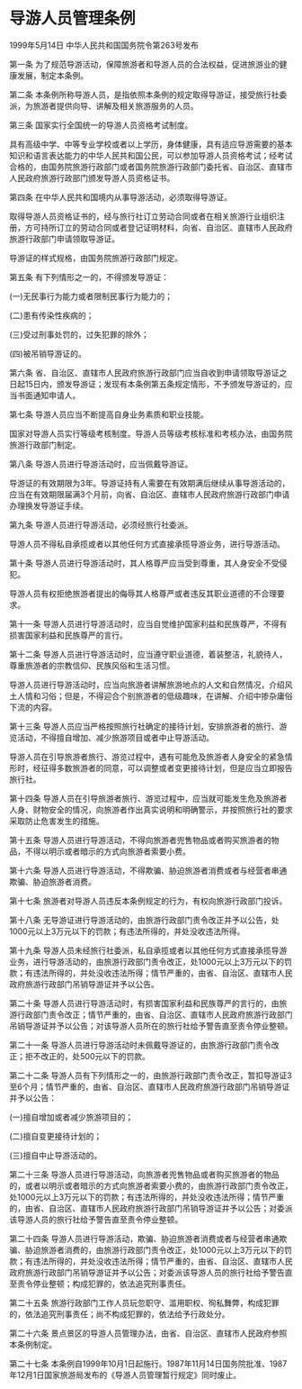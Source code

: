 # 导游人员管理条例

1999年5月14日 中华人民共和国国务院令第263号发布　

  

第一条 为了规范导游活动，保障旅游者和导游人员的合法权益，促进旅游业的健康发展，制定本条例。

第二条 本条例所称导游人员，是指依照本条例的规定取得导游证，接受旅行社委派，为旅游者提供向导、讲解及相关旅游服务的人员。

第三条 国家实行全国统一的导游人员资格考试制度。

具有高级中学、中等专业学校或者以上学历，身体健康，具有适应导游需要的基本知识和语言表达能力的中华人民共和国公民，可以参加导游人员资格考试；经考试合格的，由国务院旅游行政部门或者国务院旅游行政部门委托省、自治区、直辖市人民政府旅游行政部门颁发导游人员资格证书。

第四条 在中华人民共和国境内从事导游活动，必须取得导游证。

取得导游人员资格证书的，经与旅行社订立劳动合同或者在相关旅游行业组织注册，方可持所订立的劳动合同或者登记证明材料，向省、自治区、直辖市人民政府旅游行政部门申请领取导游证。

导游证的样式规格，由国务院旅游行政部门规定。

第五条 有下列情形之一的，不得颁发导游证：

(一)无民事行为能力或者限制民事行为能力的；

(二)患有传染性疾病的；

(三)受过刑事处罚的，过失犯罪的除外；

(四)被吊销导游证的。

第六条 省、自治区、直辖市人民政府旅游行政部门应当自收到申请领取导游证之日起15日内，颁发导游证；发现有本条例第五条规定情形，不予颁发导游证的，应当书面通知申请人。

第七条 导游人员应当不断提高自身业务素质和职业技能。

国家对导游人员实行等级考核制度。导游人员等级考核标准和考核办法，由国务院旅游行政部门制定。

第八条 导游人员进行导游活动时，应当佩戴导游证。

导游证的有效期限为3年。导游证持有人需要在有效期满后继续从事导游活动的，应当在有效期限届满3个月前，向省、自治区、直辖市人民政府旅游行政部门申请办理换发导游证手续。

第九条 导游人员进行导游活动，必须经旅行社委派。

导游人员不得私自承揽或者以其他任何方式直接承揽导游业务，进行导游活动。

第十条 导游人员进行导游活动时，其人格尊严应当受到尊重，其人身安全不受侵犯。

导游人员有权拒绝旅游者提出的侮辱其人格尊严或者违反其职业道德的不合理要求。

第十一条 导游人员进行导游活动时，应当自觉维护国家利益和民族尊严，不得有损害国家利益和民族尊严的言行。

第十二条 导游人员进行导游活动时，应当遵守职业道德，着装整洁，礼貌待人，尊重旅游者的宗教信仰、民族风俗和生活习惯。

导游人员进行导游活动时，应当向旅游者讲解旅游地点的人文和自然情况，介绍风土人情和习俗；但是，不得迎合个别旅游者的低级趣味，在讲解、介绍中掺杂庸俗下流的内容。

第十三条 导游人员应当严格按照旅行社确定的接待计划，安排旅游者的旅行、游览活动，不得擅自增加、减少旅游项目或者中止导游活动。

导游人员在引导旅游者旅行、游览过程中，遇有可能危及旅游者人身安全的紧急情形时，经征得多数旅游者的同意，可以调整或者变更接待计划，但是应当立即报告旅行社。

第十四条 导游人员在引导旅游者旅行、游览过程中，应当就可能发生危及旅游者人身、财物安全的情况，向旅游者作出真实说明和明确警示，并按照旅行社的要求采取防止危害发生的措施。

第十五条 导游人员进行导游活动，不得向旅游者兜售物品或者购买旅游者的物品，不得以明示或者暗示的方式向旅游者索要小费。

第十六条 导游人员进行导游活动，不得欺骗、胁迫旅游者消费或者与经营者串通欺骗、胁迫旅游者消费。

第十七条 旅游者对导游人员违反本条例规定的行为，有权向旅游行政部门投诉。

第十八条 无导游证进行导游活动的，由旅游行政部门责令改正并予以公告，处1000元以上3万元以下的罚款；有违法所得的，并处没收违法所得。

第十九条 导游人员未经旅行社委派，私自承揽或者以其他任何方式直接承揽导游业务，进行导游活动的，由旅游行政部门责令改正，处1000元以上3万元以下的罚款；有违法所得的，并处没收违法所得；情节严重的，由省、自治区、直辖市人民政府旅游行政部门吊销导游证并予以公告。

第二十条 导游人员进行导游活动时，有损害国家利益和民族尊严的言行的，由旅游行政部门责令改正；情节严重的，由省、自治区、直辖市人民政府旅游行政部门吊销导游证并予以公告；对该导游人员所在的旅行社给予警告直至责令停业整顿。

第二十一条 导游人员进行导游活动时未佩戴导游证的，由旅游行政部门责令改正；拒不改正的，处500元以下的罚款。

第二十二条 导游人员有下列情形之一的，由旅游行政部门责令改正，暂扣导游证3至6个月；情节严重的，由省、自治区、直辖市人民政府旅游行政部门吊销导游证并予以公告：

(一)擅自增加或者减少旅游项目的；

(二)擅自变更接待计划的；

(三)擅自中止导游活动的。

第二十三条 导游人员进行导游活动，向旅游者兜售物品或者购买旅游者的物品的，或者以明示或者暗示的方式向旅游者索要小费的，由旅游行政部门责令改正，处1000元以上3万元以下的罚款；有违法所得的，并处没收违法所得；情节严重的，由省、自治区、直辖市人民政府旅游行政部门吊销导游证并予以公告；对委派该导游人员的旅行社给予警告直至责令停业整顿。

第二十四条 导游人员进行导游活动，欺骗、胁迫旅游者消费或者与经营者串通欺骗、胁迫旅游者消费的，由旅游行政部门责令改正，处1000元以上3万元以下的罚款；有违法所得的，并处没收违法所得；情节严重的，由省、自治区、直辖市人民政府旅游行政部门吊销导游证并予以公告；对委派该导游人员的旅行社给予警告直至责令停业整顿；构成犯罪的，依法追究刑事责任。

第二十五条 旅游行政部门工作人员玩忽职守、滥用职权、徇私舞弊，构成犯罪的，依法追究刑事责任；尚不构成犯罪的，依法给予行政处分。

第二十六条 景点景区的导游人员管理办法，由省、自治区、直辖市人民政府参照本条例制定。

第二十七条 本条例自1999年10月1日起施行。1987年11月14日国务院批准、1987年12月1日国家旅游局发布的《导游人员管理暂行规定》同时废止。